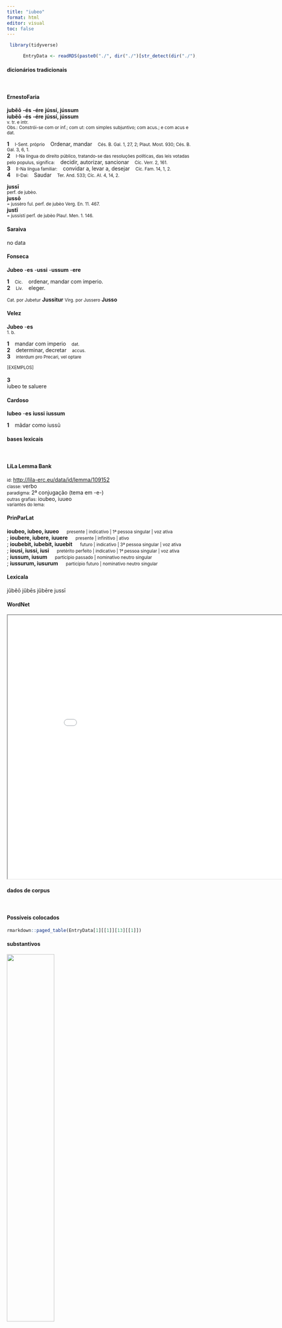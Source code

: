 ```yaml
---
title: "iubeo"
format: html
editor: visual
toc: false
---
```



```r
 library(tidyverse) 

      EntryData <- readRDS(paste0("./", dir("./")[str_detect(dir("./"), "_xx105-117-98-101-111xx_.rds")]))

```


#### dicionários tradicionais

&emsp;




::: panel-tabset

#### ErnestoFaria

<b>jubĕō</b> <b>-és</b> <b>-ére</b> <b>jússí, jússum</b> <br> <b>iubĕō</b> <b>-és</b> <b>-ére</b> <b>jússí, jússum</b> <br> <small>v. tr. e intr.</small> <br> <small>Obs.: Constrói-se com or inf.; com ut: com simples subjuntivo; com acus.; e com acus e dat.</small>   <p> <b>1</b> &ensp; <small>I-Sent. próprio</small> &ensp; Ordenar, mandar &ensp; <small>Cés. B. Gal. 1, 27, 2; Plaut. Most. 930; Cés. B. Gal. 3, 6, 1.</small> <br> <b>2</b> &ensp; <small>I-Na língua do direito público, tratando-se das resoluções políticas, das leis votadas pelo populus, significa:</small> &ensp; decidir, autorizar, sancionar &ensp; <small>Cíc. Verr. 2, 161.</small> <br> <b>3</b> &ensp; <small>II-Na língua familiar:</small> &ensp; convidar a, levar a, desejar &ensp; <small>Cíc. Fam. 14, 1, 2.</small> <br> <b>4</b> &ensp; <small>II-Daí:</small> &ensp; Saudar &ensp; <small>Ter. And. 533; Cíc. AI. 4, 14, 2.</small> </p> 
 <b>jussī</b> <br> <small>perf. de jubèo.</small> <br> <small></small> 
 <b>jussō</b> <br> <small>= jussèro fuI. perf. de jubèo Verg. En. 11. 467.</small> <br> <small></small> 
 <b>justī</b> <br> <small>= jussístí perf. de jubèo Plau!. Men. 1. 146.</small> <br> <small></small>




#### Saraiva

no data




#### Fonseca

<b>Jubeo</b> -<b>es</b> -<b>ussi</b> -<b>ussum</b> -<b>ere</b>   <p> <b>1</b> &ensp; <small>Cic.</small> &ensp; ordenar, mandar com imperio. <br> <b>2</b> &ensp; <small>Liv.</small> &ensp; eleger. </p> 
 <small>Cat. por Jubetur</small> <b>Jussitur</b> 
 <small>Virg. por Jussero</small> <b>Jusso</b>




#### Velez

<b>Jubeo</b> -<b>es</b> <br> <small>1. b.</small>   <p> <b>1</b> &ensp; mandar com imperio &ensp; <small>dat.</small> <br> <b>2</b> &ensp; determinar, decretar &ensp; <small>accus.</small> <br> <b>3</b> &ensp; <small>interdum pro Precari, vel optare</small> </p>   <p><small>[EXEMPLOS]</small><br> <br><b>3</b><br>iubeo te saluere </p>




#### Cardoso

<b>Iubeo</b> -<b>es</b> <b>iussi</b> <b>iussum</b>   <p> <b>1</b> &ensp; mãdar como iussũ </p>


:::



#### bases lexicais

&emsp;






::: panel-tabset

#### LiLa Lemma Bank

<small> id: </small> <a href=' http://lila-erc.eu/data/id/lemma/109152 ' target="_blank"> http://lila-erc.eu/data/id/lemma/109152 </a> <br>
<small> classe: </small> verbo    <br>
<small> paradigma: </small> 2ª conjugação (tema em -e-) <br>
<small> outras grafias: </small> ioubeo, iuueo <br>
<small> variantes do lema: </small>  <br>





#### PrinParLat

<b> ioubeo, iubeo, iuueo </b>&emsp;<small> presente | indicativo | 1ª pessoa singular | voz ativa </small><br>
; <b> ioubere, iubere, iuuere </b>&emsp;<small> presente | infinitivo | ativo </small><br>
; <b> ioubebit, iubebit, iuuebit </b>&emsp;<small> futuro | indicativo | 3ª pessoa singular | voz ativa </small><br>
; <b> iousi, iussi, iusi </b>&emsp;<small> pretérito perfeito | indicativo | 1ª pessoa singular | voz ativa </small><br>
; <b> iussum, iusum </b>&emsp;<small> particípio passado | nominativo neutro singular </small><br>
; <b> iussurum, iusurum </b>&emsp;<small> particípio futuro | nominativo neutro singular </small><br>





#### Lexicala

jŭbĕō 
 jŭbēs 
 jŭbēre 
 jussī




#### WordNet

<iframe width='900' height='700' src='Media/Tree__xx105-117-98-101-111xx__sem_type_lexemes_pt.html'>

</iframe>


:::



#### dados de corpus

&emsp;




::: panel-tabset

#### Possíveis colocados

```r

rmarkdown::paged_table(EntryData[1][[1]][13][[1]])

```


#### substantivos

![](./Media/wordcloud__xx105-117-98-101-111xx__BY_collocate_scoreSUBST.webp){width=50% fig-alt='This chart plots collocate by scoreSUBST, for the headword iubeo here are all the values plotted: collocate: proficiscor; scoreSUBST: 0. collocate: munio; scoreSUBST: 0. collocate: uoco; scoreSUBST: 0. collocate: adduco; scoreSUBST: 0. collocate: interficio; scoreSUBST: 0. collocate: ipse; scoreSUBST: 0'}




#### adjetivos

![](./Media/wordcloud__xx105-117-98-101-111xx__BY_collocate_scoreADJ.webp){width=50% fig-alt='This chart plots collocate by scoreADJ, for the headword iubeo here are all the values plotted: collocate: proficiscor; scoreADJ: 0. collocate: munio; scoreADJ: 0. collocate: uoco; scoreADJ: 0. collocate: adduco; scoreADJ: 0. collocate: interficio; scoreADJ: 0. collocate: ipse; scoreADJ: 0'}




#### verbos

![](./Media/wordcloud__xx105-117-98-101-111xx__BY_collocate_scoreVERBO.webp){width=50% fig-alt='This chart plots collocate by scoreVERBO, for the headword iubeo here are all the values plotted: collocate: proficiscor; scoreVERBO: 2. collocate: munio; scoreVERBO: 2. collocate: uoco; scoreVERBO: 2. collocate: adduco; scoreVERBO: 2. collocate: interficio; scoreVERBO: 2. collocate: ipse; scoreVERBO: 0'}




#### advérbios

![](./Media/wordcloud__xx105-117-98-101-111xx__BY_collocate_scoreADV.webp){width=50% fig-alt='This chart plots collocate by scoreADV, for the headword iubeo here are all the values plotted: collocate: proficiscor; scoreADV: 0. collocate: munio; scoreADV: 0. collocate: uoco; scoreADV: 0. collocate: adduco; scoreADV: 0. collocate: interficio; scoreADV: 0. collocate: ipse; scoreADV: 0'}




#### preposições e conjunções

![](./Media/wordcloud__xx105-117-98-101-111xx__BY_collocate_scoreFUNC.webp){width=50% fig-alt='This chart plots collocate by scoreFUNC, for the headword iubeo here are all the values plotted: collocate: proficiscor; scoreFUNC: 0. collocate: munio; scoreFUNC: 0. collocate: uoco; scoreFUNC: 0. collocate: adduco; scoreFUNC: 0. collocate: interficio; scoreFUNC: 0. collocate: ipse; scoreFUNC: 0'}


:::



::: panel-tabset

#### ExemplosTraduzidos

<p> et ipsos benedixit et <b>iussit</b> adponi <br> <small> Vulg.Marc.8.7 <br> também os abençoou e ordenou que fossem distribuídos. <small> [JDD] </small> </small> </p>
; <p> primam et secundam aciem in armis esse tertiam castra munire <b>iussit</b> <br> <small> Caes.Gal.1.49.2 <br> Ordenou que a primeira e a segunda linha estivessem em armas, que a terceira fortificasse o acampamento. <small> [JDD] </small> </small> </p>
; <p> quibus pacem atque amicitiam petentibus liberaliter respondet obsidesque ad se adduci <b>iubet</b> <br> <small> Caes.Gal.4.18.3 <br> a esses, que pediam paz e amizade, responde amigavelmente e ordena que lhe sejam trazidos reféns. <small> [JDD] </small> </small> </p>
; <p> interfectores interfecturis <b>iubent</b> obici et uictorem in aliam detinent caedem exitus pugnantium mors est <br> <small> Sen.Ep.7.4 <br> Estes ordenam que os que mataram enfrentem os que vão matá-los e reservam o vencedor para outra matança; o fim dos que lutam é a morte. <small> [JDD] </small> </small> </p>
; <p> igitur confirmato animo uocari ad sese <b>iubet</b> Lentulum Cethegum Statilium Gabinium itemque Caeparium Terracinensem qui in Apuliam ad concitanda seruitia proficisci parabat <br> <small> Sal.Cat.46.3 <br> Então, com seu espírito restabelecido, ordena que sejam chamados até ele Lêntulo, Cetego, Estatílio, Gabínio e também Cepário de Tarracina. Este se dispunha a partir para Apúlia para sublevar os escravos. <small> [JDD] </small> </small> </p>
; <p> Cauarinum cum equitatu Senonum se cum proficisci <b>iubet</b> ne quis aut ex huius iracundia aut ex eo quod meruerat odio ciuitatis motus existat <br> <small> Caes.Gal.6.5.2 <br> Ordena que Cavarino parta com ele com a cavalaria dos senones, para que nenhum movimento da cidade se eleve ou devido à sua iracúndia ou devido ao ódio que tinha ganho. <small> [JDD, de outra edição] </small> </small> </p>
; <p> P. Crassum cum cohortibus legionariis duodecim et magno numero equitatus in Aquitaniam proficisci <b>iubet</b> ne ex his nationibus auxilia in Galliam mittantur ac tantae nationes coniungantur <br> <small> Caes.Gal.3.11.3 <br> Ordena que Públio Crasso, com doze coortes legionárias e um grande número de cavalaria, parta para a Aquitânia, a fim de que não sejam enviadas dessas nações tropas auxiliares para a Gália e a fim de que tantas nações não se juntem. <small> [JDD, de outra edição] </small> </small> </p>





#### Frequência por autor

![](./Media/barchart__xx105-117-98-101-111xx__lemma_BY_author_Frequencies.webp){width=50% fig-alt='This charts plots the frequency of lemma by author_Frequencies. The Caesar subcorpus registers the highest normalized frequency, with the value of 18.88 and an absolute frequency of 50. The Horatius subcorpus follows, with a normalized frequency of 8.88 and an absolute frequency of 10. the subcorpus with the least normalized frequency is Suetonius with the normalized value of 0 and an absolute freqeuncy of 0. here are all the values: subcorpus: Caesar ; normalized frequency: 50 ; absolute frequency: 18.8836014804744. subcorpus: Cicero ; normalized frequency: 75 ; absolute frequency: 4.67219854974957. subcorpus: Horatius ; normalized frequency: 10 ; absolute frequency: 8.88020602077968. subcorpus: Ovidius ; normalized frequency: 9 ; absolute frequency: 15.442690459849. subcorpus: Phaedrus ; normalized frequency: 6 ; absolute frequency: 9.10885076666161. subcorpus: Sallustius ; normalized frequency: 15 ; absolute frequency: 13.9133661070402. subcorpus: Seneca ; normalized frequency: 35 ; absolute frequency: 6.5321662529628. subcorpus: Suetonius ; normalized frequency: 0 ; absolute frequency: 0. subcorpus: Tacitus ; normalized frequency: 3 ; absolute frequency: 10.2986611740474. subcorpus: Vergilius ; normalized frequency: 4 ; absolute frequency: 7.72200772200772. subcorpus: Hieronymus ; normalized frequency: 1 ; absolute frequency: 2.24668613794653'}




#### Frequência por gênero

![](./Media/barchart__xx105-117-98-101-111xx__lemma_BY_genre_Frequencies.webp){width=50% fig-alt='This charts plots the frequency of lemma by genre_Frequencies. The Prosa.histórica subcorpus registers the highest normalized frequency, with the value of 16.55 and an absolute frequency of 68. The Poesia.lírica subcorpus follows, with a normalized frequency of 10.1 and an absolute frequency of 12. the subcorpus with the least normalized frequency is Prosa.ficcional with the normalized value of 2.25 and an absolute freqeuncy of 1. here are all the values: subcorpus: Prosa.histórica ; normalized frequency: 68 ; absolute frequency: 16.5534701428954. subcorpus: Prosa.filosófica ; normalized frequency: 25 ; absolute frequency: 4.1185482940973. subcorpus: Prosa.oratória ; normalized frequency: 57 ; absolute frequency: 5.4727180206043. subcorpus: Prosa.epistolográfica ; normalized frequency: 17 ; absolute frequency: 4.50462386390736. subcorpus: Poesia.lírica ; normalized frequency: 12 ; absolute frequency: 10.0950618322537. subcorpus: Poesia.didática ; normalized frequency: 13 ; absolute frequency: 11.0272287725846. subcorpus: Poesia.trágica ; normalized frequency: 11 ; absolute frequency: 9.55524669909659. subcorpus: Poesia.épica ; normalized frequency: 4 ; absolute frequency: 7.72200772200772. subcorpus: Prosa.ficcional ; normalized frequency: 1 ; absolute frequency: 2.24668613794653'}




#### Frequência por século

![](./Media/barchart__xx105-117-98-101-111xx__lemma_BY_period_Frequencies.webp){width=50% fig-alt='This charts plots the frequency of lemma by period_Frequencies. The II.d.C. subcorpus registers the highest normalized frequency, with the value of 7.85 and an absolute frequency of 3. The I.d.C. subcorpus follows, with a normalized frequency of 7.34 and an absolute frequency of 48. the subcorpus with the least normalized frequency is IV.d.C. with the normalized value of 2.25 and an absolute freqeuncy of 1. here are all the values: subcorpus: I.a.C. ; normalized frequency: 156 ; absolute frequency: 7.26087968350012. subcorpus: I.d.C. ; normalized frequency: 48 ; absolute frequency: 7.34281780633318. subcorpus: II.d.C. ; normalized frequency: 3 ; absolute frequency: 7.85340314136126. subcorpus: IV.d.C. ; normalized frequency: 1 ; absolute frequency: 2.24668613794653'}


:::

